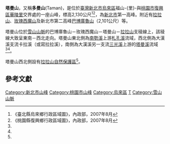 {{expand|time=2014-09-28T08:05:50+00:00}}
'''塔曼山'''，又稱'''多曼山'''(Taman)，是位於[[臺灣|臺灣]][[新北市|新北市]][[烏來區|烏來區]]福山-{里}-與[[桃園市|桃園市]][[復興區_(台灣)|復興區]][[華陵里|華陵里]]交界處的一座山峰，標高2,130公尺<ref name="臺北縣地圖">《臺北縣烏來鄉行政區域圖》，內政部，2007年8月</ref><ref name="桃園縣地圖">《桃園縣復興鄉行政區域圖》，內政部，2007年8月</ref>，為[[新北市|新北市]]第一高峰。附近有[[拉拉山|拉拉山]]、[[玫瑰西魔山|玫瑰西魔山]]及新北市第二高峰[[巴博庫魯山|巴博庫魯山]]（2,101公尺）等。

塔曼山位於[[雪山山脈|雪山山脈]]的巴博庫魯山－玫瑰西魔山－塔曼山－[[拉拉山|拉拉山]]支稜線上，該稜線大致呈東南－西北走向。塔曼山東北側為[[南勢溪|南勢溪]]上游[[札孔溪|札孔溪]]流域，西北側為大漢溪支流卡拉溪（或寫拉拉溪），南側為大漢溪另一支流[[三光溪|三光溪]]上游的[[塔曼溪|塔曼溪]]流域<ref name=
"臺北縣地圖"/><ref name="桃園縣地圖"/>。

塔曼山西北側設有[[拉拉山#拉拉山自然保護區|拉拉山自然保護區]]<ref name="桃園縣地圖"/>。

==參考文獻==
{{reflist}}

[[Category:新北市山峰|Category:新北市山峰]]
[[Category:桃園市山峰|Category:桃園市山峰]]
[[Category:烏來區|Category:烏來區]]
[[Category:復興區_(臺灣)|T]]
[[Category:雪山山脈|Category:雪山山脈]]